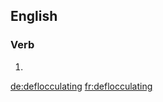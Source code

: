==English==

===Verb===
{{head|en}}

# {{present participle of|deflocculate}}

[[de:deflocculating]]
[[fr:deflocculating]]